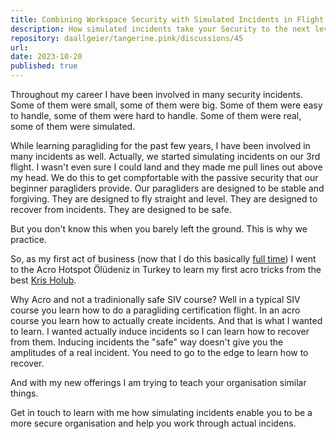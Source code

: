 ```yaml
---
title: Combining Workspace Security with Simulated Incidents in Flight 
description: How simulated incidents take your Security to the next level. 
repository: daallgeier/tangerine.pink/discussions/45
url: 
date: 2023-10-20
published: true
---
```


Throughout my career I have been involved in many security incidents. Some of them were small, some of them were big. Some of them were easy to handle, some of them were hard to handle. Some of them were real, some of them were simulated.

While learning paragliding for the past few years, I have been involved in many incidents as well.  Actually, we started simulating incidents on our 3rd flight.  I wasn't even sure I could land and they made me pull lines out above my head.  We do this to get compfortable with the passive security that our beginner paragliders provide.  Our paragliders are designed to be stable and forgiving.  They are designed to fly straight and level.  They are designed to recover from incidents.  They are designed to be safe. 

But you don't know this when you barely left the ground. This is why we practice. 

So, as my first act of business (now that I do this basically [full time](/blog/new-adventures)) I went to the Acro Hotspot Ölüdeniz in Turkey to learn my first acro tricks from the best [Kris Holub](https://www.youtube.com/@beyondsiv). 

Why Acro and not a tradinionally safe SIV course? Well in a typical SIV course you learn how to do a paragliding certification flight.  In an acro course you learn how to actually create incidents.  And that is what I wanted to learn.  I wanted actually induce incidents so I can learn how to recover from them.  Inducing incidents the "safe" way doesn't give you the amplitudes of a real incident. You need to go to the edge to learn how to recover.

And with my new offerings I am trying to teach your organisation similar things.  

Get in touch to learn with me how simulating incidents enable you to be a more secure organisation and help you work through actual incidens. 
